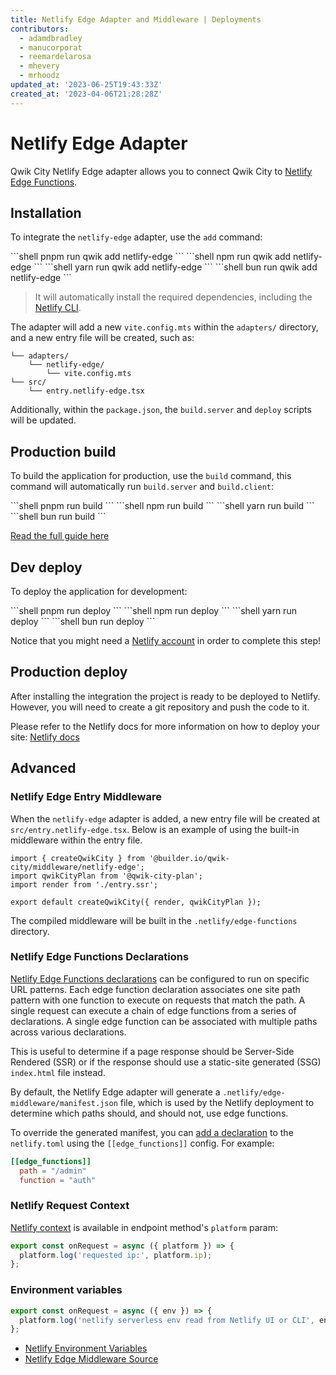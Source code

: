 ```yaml
---
title: Netlify Edge Adapter and Middleware | Deployments
contributors:
  - adamdbradley
  - manucorporat
  - reemardelarosa
  - mhevery
  - mrhoodz
updated_at: '2023-06-25T19:43:33Z'
created_at: '2023-04-06T21:28:28Z'
---
```



# Netlify Edge Adapter

Qwik City Netlify Edge adapter allows you to connect Qwik City to [Netlify Edge Functions](https://docs.netlify.com/edge-functions/overview/).

## Installation

To integrate the `netlify-edge` adapter, use the `add` command:


<PackageManagerTabs>
<span q:slot="pnpm">
```shell
pnpm run qwik add netlify-edge
```
</span>
<span q:slot="npm">
```shell
npm run qwik add netlify-edge
```
</span>
<span q:slot="yarn">
```shell
yarn run qwik add netlify-edge
```
</span>
<span q:slot="bun">
```shell
bun run qwik add netlify-edge
```
</span>
</PackageManagerTabs>

> It will automatically install the required dependencies, including the [Netlify CLI](https://cli.netlify.com/).

The adapter will add a new `vite.config.mts` within the `adapters/` directory, and a new entry file will be created, such as:

```shell
└── adapters/
    └── netlify-edge/
        └── vite.config.mts
└── src/
    └── entry.netlify-edge.tsx
```

Additionally, within the `package.json`, the `build.server` and `deploy` scripts will be updated.

## Production build

To build the application for production, use the `build` command, this command will automatically run `build.server` and `build.client`:

<PackageManagerTabs>
<span q:slot="pnpm">
```shell
pnpm run build
```
</span>
<span q:slot="npm">
```shell
npm run build
```
</span>
<span q:slot="yarn">
```shell
yarn run build
```
</span>
<span q:slot="bun">
```shell
bun run build
```
</span>
</PackageManagerTabs>

[Read the full guide here](https://github.com/QwikDev/qwik/blob/main/starters/adapters/netlify-edge/README.md)

## Dev deploy

To deploy the application for development:

<PackageManagerTabs>
<span q:slot="pnpm">
```shell
pnpm run deploy
```
</span>
<span q:slot="npm">
```shell
npm run deploy
```
</span>
<span q:slot="yarn">
```shell
yarn run deploy
```
</span>
<span q:slot="bun">
```shell
bun run deploy
```
</span>
</PackageManagerTabs>

Notice that you might need a [Netlify account](https://docs.netlify.com/get-started/) in order to complete this step!

## Production deploy

After installing the integration the project is ready to be deployed to Netlify. However, you will need to create a git repository and push the code to it.

Please refer to the Netlify docs for more information on how to deploy your site: [Netlify docs](https://docs.netlify.com/site-deploys/create-deploys/)

## Advanced

### Netlify Edge Entry Middleware

When the `netlify-edge` adapter is added, a new entry file will be created at `src/entry.netlify-edge.tsx`. Below is an example of using the built-in middleware within the entry file.

```tsx title="src/entry.netlify-edge.tsx"
import { createQwikCity } from '@builder.io/qwik-city/middleware/netlify-edge';
import qwikCityPlan from '@qwik-city-plan';
import render from './entry.ssr';

export default createQwikCity({ render, qwikCityPlan });
```

The compiled middleware will be built in the `.netlify/edge-functions` directory.

### Netlify Edge Functions Declarations

[Netlify Edge Functions declarations](https://docs.netlify.com/edge-functions/declarations/) can be configured to run on specific URL patterns. Each edge function declaration associates one site path pattern with one function to execute on requests that match the path. A single request can execute a chain of edge functions from a series of declarations. A single edge function can be associated with multiple paths across various declarations.

This is useful to determine if a page response should be Server-Side Rendered (SSR) or if the response should use a static-site generated (SSG) `index.html` file instead.

By default, the Netlify Edge adapter will generate a `.netlify/edge-middleware/manifest.json` file, which is used by the Netlify deployment to determine which paths should, and should not, use edge functions.

To override the generated manifest, you can [add a declaration](https://docs.netlify.com/edge-functions/declarations/#add-a-declaration) to the `netlify.toml` using the `[[edge_functions]]` config. For example:

```toml title="netlify.toml"
[[edge_functions]]
  path = "/admin"
  function = "auth"
```

### Netlify Request Context

[Netlify context](https://docs.netlify.com/edge-functions/api/#netlify-specific-context-object) is available in endpoint method's `platform` param:

```ts
export const onRequest = async ({ platform }) => {
  platform.log('requested ip:', platform.ip);
};
```

### Environment variables

```ts
export const onRequest = async ({ env }) => {
  platform.log('netlify serverless env read from Netlify UI or CLI', env.get('API_KEY'));
};
```

- [Netlify Environment Variables](https://docs.netlify.com/environment-variables/overview/#environment-variable-options)
- [Netlify Edge Middleware Source](https://github.com/QwikDev/qwik/blob/main/packages/qwik-city/middleware/netlify-edge/index.ts)
